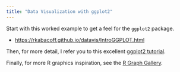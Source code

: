 ```yaml
---
title: "Data Visualization with ggplot2"
---
```


Start with this worked example to get a feel for the `ggplot2` package.

- <https://rkabacoff.github.io/datavis/IntroGGPLOT.html>

Then, for more detail, I refer you to this excellent [ggplot2 tutorial](https://ggplot2-book.org/).

Finally, for more R graphics inspiration, see the [R Graph Gallery](https://www.r-graph-gallery.com/).


